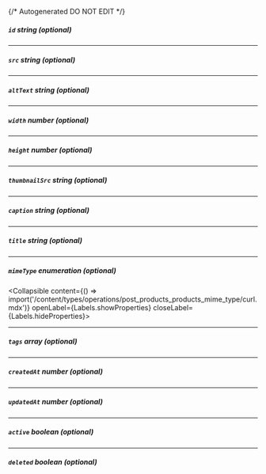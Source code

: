 {/* Autogenerated DO NOT EDIT  */}

##### `id` _string (optional)_

---
##### `src` _string (optional)_

---
##### `altText` _string (optional)_

---
##### `width` _number (optional)_

---
##### `height` _number (optional)_

---
##### `thumbnailSrc` _string (optional)_

---
##### `caption` _string (optional)_

---
##### `title` _string (optional)_

---
##### `mimeType` _enumeration (optional)_
<Collapsible content={() => import('/content/types/operations/post_products_products_mime_type/curl.mdx')} openLabel={Labels.showProperties} closeLabel={Labels.hideProperties}>
</Collapsible>

---
##### `tags` _array (optional)_

---
##### `createdAt` _number (optional)_

---
##### `updatedAt` _number (optional)_

---
##### `active` _boolean (optional)_

---
##### `deleted` _boolean (optional)_



